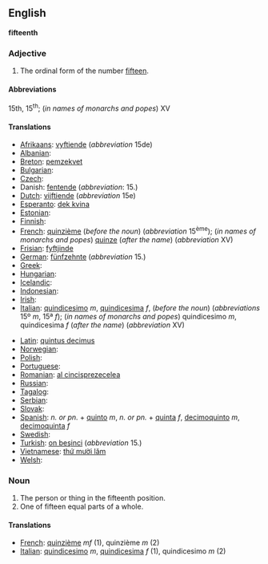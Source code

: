==English==
'''fifteenth'''

===Adjective===

# The ordinal form of the number [[fifteen]].

====Abbreviations====
15th, 15<sup>th</sup>; (''in names of monarchs and popes'') XV

====Translations====

* [[Afrikaans]]: [[vyftiende]] (''abbreviation'' 15de)
* [[Albanian]]: [[]]
* [[Breton]]: [[pemzekvet]]
* [[Bulgarian]]: [[]]
* [[Czech]]: [[]]
*Danish: [[fentende]] (''abbreviation'': 15.)
* [[Dutch]]: [[vijftiende]] (''abbreviation'' 15e)
* [[Esperanto]]: [[dek kvina]]
* [[Estonian]]: [[]]
* [[Finnish]]: [[]]
* [[French]]: [[quinzième]] (''before the noun'') (''abbreviation'' 15<sup>ème</sup>); (''in names of monarchs and popes'') [[quinze]] (''after the name'') (''abbreviation'' XV)
* [[Frisian]]: [[fyftjinde]]
* [[German]]: [[fünfzehnte]] (''abbreviation'' 15.)
* [[Greek]]: [[]]
* [[Hungarian]]: [[]]
* [[Icelandic]]: [[]]
* [[Indonesian]]: [[]]
* [[Irish]]: [[]]
* [[Italian]]: [[quindicesimo]] ''m'', [[quindicesima]] ''f'', (''before the noun'') (''abbreviations'' 15º ''m'', 15ª ''f''); (''in names of monarchs and popes'') quindicesimo ''m'', quindicesima ''f'' (''after the name'') (''abbreviation'' XV)

* [[Latin]]: [[quintus decimus]]
* [[Norwegian]]: [[]]
* [[Polish]]: [[]]
* [[Portuguese]]: [[]]
* [[Romanian]]: [[al cincisprezecelea]]
* [[Russian]]: [[]]
* [[Tagalog]]: [[]]
* [[Serbian]]: [[]]
* [[Slovak]]: [[]]
* [[Spanish]]: ''n. or pn.'' + [[quinto]] ''m'', ''n. or pn.'' + [[quinta]] ''f'', [[decimoquinto]] ''m'', [[decimoquinta]] ''f''
* [[Swedish]]: [[]]
* [[Turkish]]: [[on beşinci]] (''abbreviation'' 15.)
* [[Vietnamese]]: [[thứ mười lăm]]
* [[Welsh]]: [[]]

===Noun===

#The person or thing in the fifteenth position.
#One of fifteen equal parts of a whole.

====Translations====

*[[French]]: [[quinzième]] ''mf'' (1), quinzième ''m'' (2)
*[[Italian]]: [[quindicesimo]] ''m'', [[quindicesima]] ''f'' (1), quindicesimo ''m'' (2)